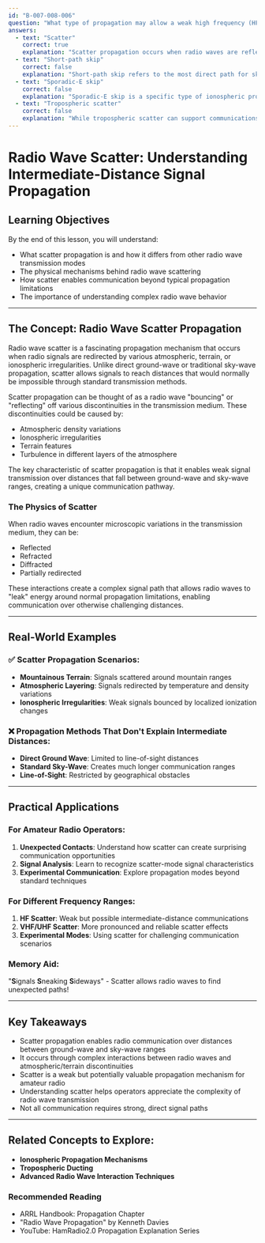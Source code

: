 ```yaml
---
id: "B-007-008-006"
question: "What type of propagation may allow a weak high frequency (HF) signal to be heard at a distance too far for ground-wave propagation but too near for normal sky-wave propagation?"
answers:
  - text: "Scatter"
    correct: true
    explanation: "Scatter propagation occurs when radio waves are reflected or diffracted by atmospheric irregularities, terrain features, or ionospheric disturbances, allowing signals to reach distances beyond direct ground-wave transmission but shorter than typical sky-wave skip distances. This phenomenon enables communication over ranges that would normally be impossible with standard propagation modes."
  - text: "Short-path skip"
    correct: false
    explanation: "Short-path skip refers to the most direct path for sky-wave propagation between two points, which follows the Earth's curvature. This mode doesn't explain the intermediate-distance signal reception described in the question and is a standard sky-wave propagation technique, not an exceptional propagation method."
  - text: "Sporadic-E skip"
    correct: false
    explanation: "Sporadic-E skip is a specific type of ionospheric propagation characterized by temporary, intense ionization in the E-layer of the ionosphere. While it can create unusual propagation conditions, it typically supports longer-distance communications and doesn't match the specific propagation scenario described in the question."
  - text: "Tropospheric scatter"
    correct: false
    explanation: "While tropospheric scatter can support communications beyond line-of-sight, it primarily occurs in VHF and UHF bands, not typically in HF frequencies. The mechanism involves scattering radio waves off atmospheric discontinuities in the troposphere, but it's not the primary propagation mode for HF signals as described in the question."
---
```


# Radio Wave Scatter: Understanding Intermediate-Distance Signal Propagation

## Learning Objectives
By the end of this lesson, you will understand:
- What scatter propagation is and how it differs from other radio wave transmission modes
- The physical mechanisms behind radio wave scattering
- How scatter enables communication beyond typical propagation limitations
- The importance of understanding complex radio wave behavior

---

## The Concept: Radio Wave Scatter Propagation

Radio wave scatter is a fascinating propagation mechanism that occurs when radio signals are redirected by various atmospheric, terrain, or ionospheric irregularities. Unlike direct ground-wave or traditional sky-wave propagation, scatter allows signals to reach distances that would normally be impossible through standard transmission methods.

Scatter propagation can be thought of as a radio wave "bouncing" or "reflecting" off various discontinuities in the transmission medium. These discontinuities could be caused by:
- Atmospheric density variations
- Ionospheric irregularities
- Terrain features
- Turbulence in different layers of the atmosphere

The key characteristic of scatter propagation is that it enables weak signal transmission over distances that fall between ground-wave and sky-wave ranges, creating a unique communication pathway.

### The Physics of Scatter

When radio waves encounter microscopic variations in the transmission medium, they can be:
- Reflected
- Refracted
- Diffracted
- Partially redirected

These interactions create a complex signal path that allows radio waves to "leak" energy around normal propagation limitations, enabling communication over otherwise challenging distances.

---

## Real-World Examples

### ✅ Scatter Propagation Scenarios:
- **Mountainous Terrain**: Signals scattered around mountain ranges
- **Atmospheric Layering**: Signals redirected by temperature and density variations
- **Ionospheric Irregularities**: Weak signals bounced by localized ionization changes

### ❌ Propagation Methods That Don't Explain Intermediate Distances:
- **Direct Ground Wave**: Limited to line-of-sight distances
- **Standard Sky-Wave**: Creates much longer communication ranges
- **Line-of-Sight**: Restricted by geographical obstacles

---

## Practical Applications

### For Amateur Radio Operators:
1. **Unexpected Contacts**: Understand how scatter can create surprising communication opportunities
2. **Signal Analysis**: Learn to recognize scatter-mode signal characteristics
3. **Experimental Communication**: Explore propagation modes beyond standard techniques

### For Different Frequency Ranges:
1. **HF Scatter**: Weak but possible intermediate-distance communications
2. **VHF/UHF Scatter**: More pronounced and reliable scatter effects
3. **Experimental Modes**: Using scatter for challenging communication scenarios

### Memory Aid:
"**S**ignals **S**neaking **S**ideways" - Scatter allows radio waves to find unexpected paths!

---

## Key Takeaways

- Scatter propagation enables radio communication over distances between ground-wave and sky-wave ranges
- It occurs through complex interactions between radio waves and atmospheric/terrain discontinuities
- Scatter is a weak but potentially valuable propagation mechanism for amateur radio
- Understanding scatter helps operators appreciate the complexity of radio wave transmission
- Not all communication requires strong, direct signal paths

---

## Related Concepts to Explore:
- **Ionospheric Propagation Mechanisms**
- **Tropospheric Ducting**
- **Advanced Radio Wave Interaction Techniques**

### Recommended Reading
- ARRL Handbook: Propagation Chapter
- "Radio Wave Propagation" by Kenneth Davies
- YouTube: HamRadio2.0 Propagation Explanation Series